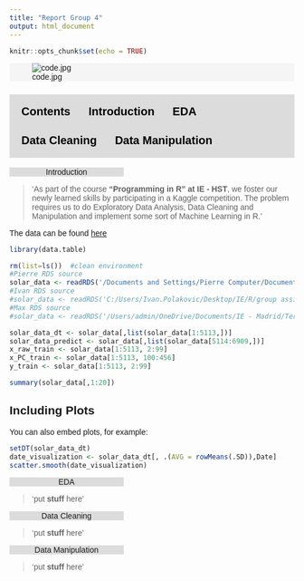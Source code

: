 ```yaml
---
title: "Report Group 4"
output: html_document
---
```


```r
knitr::opts_chunk$set(echo = TRUE)
```
<div class = 'media'>
![code.jpg](code.jpg)
<p>Pierre Mulliez </n> </p>
</div>


<style>
.menutop{
    background-color: Gainsboro;
    padding: 1%;
    overflow: hidden;
    
}.menutop a{
    font-family: inherit;
    font-size: 20px;
    padding: 14px 16px; 
    text-align:center;
    text-decoration: none;
    color: black;
    float: left;
    display: block;
}

.menutop a:hover{
    background-color: whitesmoke;
    border-radius: 20%;
}
.media{
    background: whitesmoke;
}
.media p{
   font-size: 20px;
    padding: 14px 16px; 
    text-align:center;
    text-decoration: none;
    display: none;
}
.media:hover p{
  display: block;
}

@media screen and (max-width: 510px) {
    .menutop{
        margin-bottom: 3%;
    }
    
    .menutop a {
    float:none;
    width: 100%;
    font-size: 18px;
  }
  
}

</style>

<h3 class = 'menutop' id="Contents">
  [Contents](#Contents)
  [Introduction](#Introduction)
  [EDA](#EDA)
  [Data Cleaning](#Data Cleaning)
  [Data Manipulation](#Data Manipulation)
</h3>
<body style = "font-family: Arial, Helvetica, sans-serif;">
<a center class="anchor" id="Introduction" style="background-color:Gainsboro; width:40%;"></a>
<center style="background-color:Gainsboro; width:40%;">Introduction</center>


> 'As part of the course **"Programming in R" at IE - HST**, we foster our newly learned skills by participating in a Kaggle competition. The problem requires us to do Exploratory Data Analysis, Data Cleaning and Manipulation and implement some sort of Machine Learning in R.'

The data can be found  [here](https://www.kaggle.com/c/ams-2014-solar-energy-prediction-contest/overview)

```r
library(data.table)

rm(list=ls())  #clean environment
#Pierre RDS source
solar_data <- readRDS('/Documents and Settings/Pierre Computer/Documents/IE_classes/R/group project/solar_dataset.RData')
#Ivan RDS source
#solar_data <- readRDS('C:/Users/Ivan.Polakovic/Desktop/IE/R/group assignment/solar_dataset.RData')
#Max RDS source
#solar_data <- readRDS('/Users/admin/OneDrive/Documents/IE - Madrid/Term 1/01 R Programming/Group Assignment/GitHub/data/solar_dataset.RData')
```
```r
solar_data_dt <- solar_data[,list(solar_data[1:5113,])]
solar_data_predict <- solar_data[,list(solar_data[5114:6909,])]
x_raw_train <- solar_data[1:5113, 2:99] 
x_PC_train <- solar_data[1:5113, 100:456] 
y_train <- solar_data[1:5113, 2:99] 
```


```r
summary(solar_data[,1:20])
```

## Including Plots

You can also embed plots, for example:

```r
setDT(solar_data_dt)
date_visualization <- solar_data_dt[, .(AVG = rowMeans(.SD)),Date]
scatter.smooth(date_visualization)
```

<a center class="anchor" id="EDA" style="background-color:Gainsboro; width:40%;"></a>
<center style="background-color:Gainsboro; width:40%;">EDA</center>
> 'put **stuff** here'

<a center class="anchor" id="Data Cleaning" style="background-color:Gainsboro; width:40%;"></a>
<center style="background-color:Gainsboro; width:40%;">Data Cleaning</center>
> 'put **stuff** here'

<a center class="anchor" id="Data Manipulation" style="background-color:Gainsboro; width:40%;"></a>
<center style="background-color:Gainsboro; width:40%;">Data Manipulation</center>
</body>
> 'put **stuff** here'

